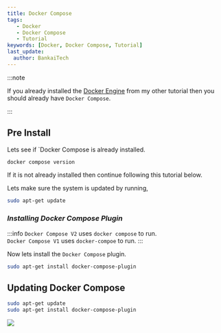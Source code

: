 ```yaml
---
title: Docker Compose
tags:
   - Docker
   - Docker Compose
   - Tutorial
keywords: [Docker, Docker Compose, Tutorial]
last_update:
  author: BankaiTech
---
```

:::note

If you already installed the [Docker Engine](./Docker%20Engine.md) from my other tutorial then you should already have `Docker Compose`.

:::
## **Pre Install**
Lets see if `Docker Compose is already installed.
```bash
docker compose version
```
If it is not already installed then continue following this tutorial below.

Lets make sure the system is updated by running,
```bash
sudo apt-get update
```
### ***Installing Docker Compose Plugin***
:::info
`Docker Compose V2` uses `docker compose` to run.\
`Docker Compose V1` uses `docker-compoe` to run.
:::

Now lets install the `Docker Compose` plugin.
```bash
sudo apt-get install docker-compose-plugin
```

## **Updating Docker Compose**
```bash
sudo apt-get update
sudo apt-get install docker-compose-plugin
```


<a href="https://www.buymeacoffee.com/BankaiTech"><img src="https://img.buymeacoffee.com/button-api/?text=Buy me a beer&emoji=🍺&slug=BankaiTech&button_colour=FFDD00&font_colour=000000&font_family=Cookie&outline_colour=000000&coffee_colour=ffffff" /></a>
